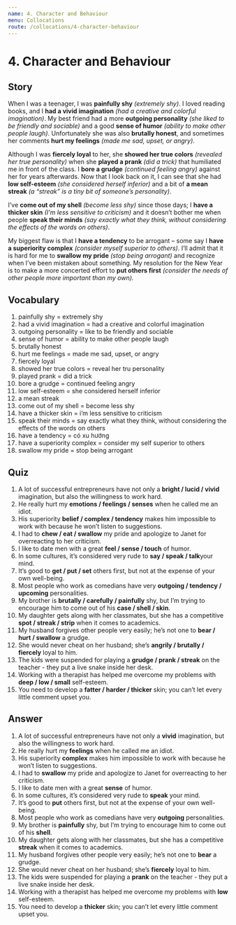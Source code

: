 ```yaml
---
name: 4. Character and Behaviour
menu: Collocations
route: /collocations/4-character-behaviour
---
```


# 4. Character and Behaviour

## Story 
When I was a teenager, I was **painfully shy** *(extremely shy)*. I loved reading books, and I **had a vivid imagination** *(had a creative and colorful imagination)*. My best friend had a more **outgoing personality** *(she liked to be friendly and sociable)* and a good **sense of humor** *(ability to make other people laugh)*. Unfortunately she was also **brutally honest**, and sometimes her comments **hurt my feelings** *(made me sad, upset, or angry)*. 

Although I was **fiercely loyal** to her, she **showed her true colors** *(revealed her true personality)* when she **played a prank** *(did a trick)* that humiliated me in front of the class. I **bore a grudge** *(continued feeling angry)* against her for years afterwards. Now that I look back on it, I can see that she had **low self-esteem** *(she considered herself inferior)* and a bit of **a mean streak** *(a “streak” is a tiny bit of someone’s personality)*. 

I’ve **come out of my shell** *(become less shy)* since those days; I **have a thicker skin** *(I’m less sensitive to criticism)* and it doesn’t bother me when people **speak their minds** *(say exactly what they think, without considering the effects of the words on others)*. 

My biggest flaw is that I **have a tendency** to be arrogant – some say I **have a superiority complex** *(consider myself superior to others)*. I’ll admit that it is hard for me to **swallow my pride** *(stop being arrogant)* and recognize when I’ve been mistaken about something. My resolution for the New Year is to make a more concerted effort to **put others first** *(consider the needs of other people more important than my own).*

## Vocabulary
1. painfully shy = extremely shy
2. had a vivid imagination = had a creative and colorful imagination
3. outgoing personality = like to be friendly and sociable
4. sense of humor = ability to make other people laugh
5. brutally honest 
6. hurt me feelings = made me sad, upset, or angry
7. fiercely loyal
8. showed her true colors = reveal her tru personality
9. played prank = did a trick
10. bore a grudge = continued feeling angry
11. low self-esteem = she considered herself inferior
12. a mean streak 
13. come out of my shell = become less shy
14. have a thicker skin = i’m less sensitive to  criticism
15. speak their minds = say exactly what they think, without considering the effects of the words on others
16. have a tendency = có xu hướng
17. have a superiority complex = consider my self superior to others
18. swallow my pride = stop being arrogant

## Quiz
1. A lot of successful entrepreneurs have not only a **bright / lucid / vivid** imagination, but also the willingness to work hard. 
2. He really hurt my **emotions / feelings / senses** when he called me an idiot. 
3. His superiority **belief / complex / tendency** makes him impossible to work with because he won’t listen to suggestions. 
4. I had to **chew / eat / swallow** my pride and apologize to Janet for overreacting to her criticism. 
5. I like to date men with a great **feel / sense / touch** of humor. 
6. In some cultures, it’s considered very rude to **say / speak / talk**your mind. 
7. It’s good to **get / put / set** others first, but not at the expense of your own well-being. 
8. Most people who work as comedians have very **outgoing / tendency / upcoming** personalities. 
9. My brother is **brutally / carefully / painfully** shy, but I’m trying to encourage him to come out of his **case / shell / skin**. 
10. My daughter gets along with her classmates, but she has a competitive **spot / streak / strip** when it comes to academics. 
11. My husband forgives other people very easily; he’s not one to **bear / hurt / swallow** a grudge. 
12. She would never cheat on her husband; she’s **angrily / brutally / fiercely** loyal to him. 
13. The kids were suspended for playing a **grudge / prank / streak** on the teacher - they put a live snake inside her desk. 
14. Working with a therapist has helped me overcome my problems with **deep / low / small** self-esteem. 
15. You need to develop a **fatter / harder / thicker** skin; you can’t let every little comment upset you. 

## Answer
1. A lot of successful entrepreneurs have not only a **vivid** imagination, but also the willingness to work hard. 
2. He really hurt my **feelings** when he called me an idiot. 
3. His superiority **complex** makes him impossible to work with because he won’t listen to suggestions. 
4. I had to **swallow** my pride and apologize to Janet for overreacting to her criticism. 
5. I like to date men with a great **sense** of humor. 
6. In some cultures, it’s considered very rude to **speak** your mind. 
7. It’s good to **put** others first, but not at the expense of your own well-being. 
8. Most people who work as comedians have very **outgoing** personalities. 
9. My brother is **painfully** shy, but I’m trying to encourage him to come out of his **shell**. 
10. My daughter gets along with her classmates, but she has a competitive **streak** when it comes to academics. 
11. My husband forgives other people very easily; he’s not one to **bear** a grudge. 
12. She would never cheat on her husband; she’s **fiercely** loyal to him. 
13. The kids were suspended for playing a **prank** on the teacher - they put a live snake inside her desk. 
14. Working with a therapist has helped me overcome my problems with **low** self-esteem. 
15. You need to develop a **thicker** skin; you can’t let every little comment upset you. 
